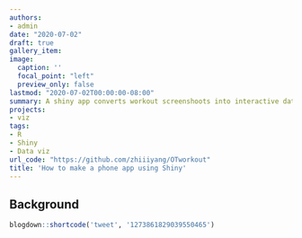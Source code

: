 ```yaml
---
authors:
- admin
date: "2020-07-02"
draft: true
gallery_item:
image:
  caption: ''
  focal_point: "left"
  preview_only: false
lastmod: "2020-07-02T00:00:00-08:00"
summary: A shiny app converts workout screenshoots into interactive data viz
projects:
- viz
tags:
- R
- Shiny
- Data viz
url_code: "https://github.com/zhiiiyang/OTworkout" 
title: 'How to make a phone app using Shiny'
---
```



## Background



```r
blogdown::shortcode('tweet', '1273861829039550465')
```

